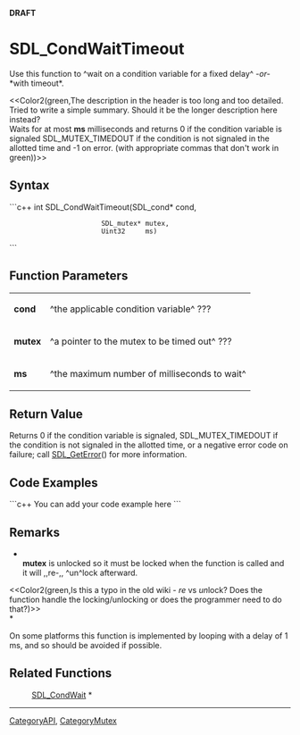 <!-- pragma section-numbers off -->
<!-- pragma disable-camelcase -->
'''DRAFT'''

= SDL_CondWaitTimeout =
Use this function to ^wait on a condition variable for a fixed delay^ ''-or-'' *with timeout*.

<<Color2(green,The description in the header is too long and too detailed.  Tried to write a simple summary.  Should it be the longer description here instead?<br/>Waits for at most '''ms''' milliseconds and returns 0 if the condition variable is signaled SDL_MUTEX_TIMEDOUT if the condition is not signaled in the allotted time and -1 on error. (with appropriate commas that don't work in green))>>


== Syntax ==
```c++
int SDL_CondWaitTimeout(SDL_cond*  cond,
                        SDL_mutex* mutex,
                        Uint32     ms)
```

== Function Parameters ==
{|
|'''cond'''
|^the applicable condition variable^ ???
|-
|'''mutex'''
|^a pointer to the mutex to be timed out^ ???
|-
|'''ms'''
|^the maximum number of milliseconds to wait^
|}

== Return Value ==
Returns 0 if the condition variable is signaled, SDL_MUTEX_TIMEDOUT if the condition is not signaled in the allotted time, or a negative error code on failure; call [[SDL_GetError]]() for more information.

== Code Examples ==
```c++
You can add your code example here
```

== Remarks ==
*<br/>'''mutex''' is unlocked so it must be locked when the function is called and it will ,,re-,, ^un^lock afterward.

<<Color2(green,Is this a typo in the old wiki - ''re'' vs ''un''lock?  Does the function handle the locking/unlocking or does the programmer need to do that?)>><br/>*

On some platforms this function is implemented by looping with a delay of 1 ms, and so should be avoided if possible. 

== Related Functions ==
:[[SDL_CondWait]] *

----
[[CategoryAPI]], [[CategoryMutex]]
